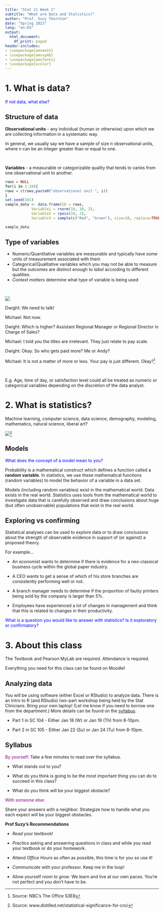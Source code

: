 ```yaml
---
title: "Stat 11 Week 1"
subtitle: "What are Data and Statistics?" 
author: "Prof. Suzy Thornton"
date: "Spring 2023"
lang: "en-US"
output:
  html_document:
    df_print: paged
header-includes:
- \usepackage{amsmath}
- \usepackage{amssymb}
- \usepackage{amsfonts}
- \usepackage{xcolor}
---
```


# 1. What is data? 

<span style="color:blue">If not data, what else?</span>


## Structure of data 

**Observational units** - any individual (human or otherwise) upon which we are collecting information in a systematic way. 

In general, we usually say we have a sample of size $n$ observational units, where $n$ can be an integer greater than or equal to one. 

<br>

**Variables** - a measurable or categorizable quality that tends to varies from one observational unit to another.

```r
rows = NULL
for(i in 1:10){
rows = c(rows,paste0("observational unit ", i))
}
set.seed(101)
sample_data <- data.frame(ID = rows,
            Variable1 = rnorm(10, 10, 2),
            Variable2 = rpois(10, 2),
            Variable3 = sample(c("Red", "Green"), size=10, replace=TRUE))

sample_data
```



## Type of variables

   - Numeric/Quantitative variables are *measurable* and typically have some units of measurement associated with them
   - Categorical/Qualitative variables which you may not be able to measure but the outcomes are distinct enough to *label* according to different qualities.   
   - *Context matters* determine what type of variable is being used 

<br> 

![](./images/week1-1-dwight.png)

  Dwight: We need to talk!
  
  Michael: Not now.
  
  Dwight: Which is higher? Assistant Regional Manager or Regional Director in Charge of Sales?
  
  Michael: I told you the titles are irrelevant. They just relate to pay scale.
  
  Dwight: Okay. So who gets paid more? Me or Andy?
  
  Michael: It is not a matter of more or less. Your pay is just different. Okay?^[Source: NBC's The Office S3E8] 

<br>

E.g. Age, time of day, or satisfaction level could all be treated as numeric or categorical variables depending on the discretion of the data analyst. 

# 2. What is statistics? 

Machine learning, computer science, data science, demography, modeling, mathematics, natural science, liberal art? 

![](./images/probability_vs_statistics.jpg)^[Source: www.distilled.net/statistical-significance-for-cro/]


## Models  

<span style="color:blue">What does the concept of a *model* mean to you?</span>

Probability is a mathematical construct which defines a function called a **random variable**. In statistics, we use these mathematical functions (random variables) to model the behavior of a variable in a data set. 

Models (including random variables) exist in the mathematical world. Data exists in the real world. Statistics uses tools from the mathematical world to investigate data that is carefully observed and draw conclusions about huge (but often unobservable) populations that exist in the real world.  



## Exploring vs confirming 

Statistical analyses can be used to explore data or to draw conclusions about the strength of observable evidence in support of (or against) a proposed theory. 

For example...

* An economist wants to determine if there is evidence for a neo-classical business cycle within the global paper industry. 

* A CEO wants to get a sense of which of his store branches are consistently performing well or not. 

* A branch manager needs to determine if the proportion of faulty printers being sold by the company is larger than $5\%$.

* Employees have experienced a lot of changes in management and think that this is related to changes in their productivity.  



<span style="color:blue">What is a question you would like to answer with statistics? Is it exploratory or confirmatory?</span>



# 3. About this class 

The Textbook and Pearson MyLab are required. Attendance is required. 

Everything you need for this class can be found on Moodle! 

## Analyzing data 

You will be using software (either Excel or RStudio) to analyze data. There is an Intro to R (and RStudio) two-part workshop being held by the Stat Clinicians. Bring your own laptop! (Let me know if you need to borrow one from the department.) More details can be found on the [syllabus](https://profsuzy.github.io/Stat11/Stat11_S23_Syllabus.html). 

* Part 1 in SC 104 - Either Jan 18 (W) or Jan 19 (Th) from 8-10pm. 

* Part 2 in SC 105 - Either Jan 22 (Su) or Jan 24 (Tu) from 8-10pm. 


## Syllabus 

<span style="color:purple">By yourself:</span>
Take a few minutes to read over the syllabus. 

- What stands out to you? 

- What do you think is going to be the most important thing you can do to succeed in this class? 

- What do you think will be your biggest obstacle? 

<span style="color:purple">With someone else:</span>

Share your answers with a neighbor. Strategize how to handle what you each expect will be your biggest obstacles. 


**Prof Suzy's Recommendations** 

- *Read* your textbook!

- *Practice* asking and answering questions in class and while you read your textbook or do your homework.

- Attend *Office Hours* as often as possible, this time is for you so use it!

- *Communicate* with your professor. Keep me in the loop! 

- Allow yourself *room to grow*. We learn and live at our own paces. You're not perfect and you don't have to be.


